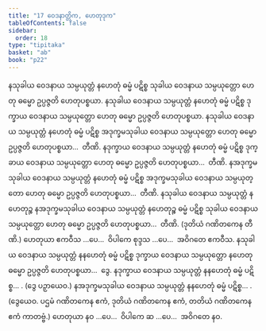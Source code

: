 ```yaml
---
title: "17 ဝေဒနာတ္တိက, ဟေတုဒုက"
tableOfContents: false
sidebar:
  order: 18
type: "tipitaka"
basket: "ab"
book: "p22"
---
```



<DynamicBreadcrumb />

<Division number="37" book="p22" e="ch" v="40" p="385">

<Paragraph number="83" book="p22">
နသုခါယ ဝေဒနာယ သမ္ပယုတ္တံ နဟေတုံ ဓမ္မံ ပဋိစ္စ သုခါယ ဝေဒနာယ သမ္ပယုတ္တော ဟေတု ဓမ္မော ဥပ္ပဇ္ဇတိ ဟေတုပစ္စယာ. နသုခါယ ဝေဒနာယ သမ္ပယုတ္တံ နဟေတုံ ဓမ္မံ ပဋိစ္စ ဒုက္ခာယ ဝေဒနာယ သမ္ပယုတ္တော ဟေတု ဓမ္မော ဥပ္ပဇ္ဇတိ ဟေတုပစ္စယာ. နသုခါယ ဝေဒနာယ သမ္ပယုတ္တံ နဟေတုံ ဓမ္မံ ပဋိစ္စ အဒုက္ခမသုခါယ ဝေဒနာယ သမ္ပယုတ္တော ဟေတု ဓမ္မော ဥပ္ပဇ္ဇတိ ဟေတုပစ္စယာ…  တီဏိ.
</Paragraph>

<Paragraph number="84" book="p22">
နဒုက္ခာယ ဝေဒနာယ သမ္ပယုတ္တံ နဟေတုံ ဓမ္မံ ပဋိစ္စ ဒုက္ခာယ ဝေဒနာယ သမ္ပယုတ္တော ဟေတု ဓမ္မော ဥပ္ပဇ္ဇတိ ဟေတုပစ္စယာ…  တီဏိ.
</Paragraph>

<Paragraph number="85" book="p22">
နအဒုက္ခမသုခါယ ဝေဒနာယ သမ္ပယုတ္တံ နဟေတုံ ဓမ္မံ ပဋိစ္စ အဒုက္ခမသုခါယ ဝေဒနာယ သမ္ပယုတ္တော ဟေတု ဓမ္မော ဥပ္ပဇ္ဇတိ ဟေတုပစ္စယာ…  တီဏိ.
</Paragraph>

<Paragraph number="86" book="p22">
နသုခါယ ဝေဒနာယ သမ္ပယုတ္တံ နဟေတုဉ္စ နအဒုက္ခမသုခါယ ဝေဒနာယ သမ္ပယုတ္တံ နဟေတုဉ္စ ဓမ္မံ ပဋိစ္စ သုခါယ ဝေဒနာယ သမ္ပယုတ္တော ဟေတု ဓမ္မော ဥပ္ပဇ္ဇတိ ဟေတုပစ္စယာ…  တီဏိ. (ဒုတိယံ ဂဏိတကေန တီဏိ.) ဟေတုယာ ဧကဝီသ …ပေ…  ဝိပါကေ စုဒ္ဒသ …ပေ…  အဝိဂတေ ဧကဝီသ.
</Paragraph>

<Paragraph number="87" book="p22">
နသုခါယ ဝေဒနာယ သမ္ပယုတ္တံ နနဟေတုံ ဓမ္မံ ပဋိစ္စ ဒုက္ခာယ ဝေဒနာယ သမ္ပယုတ္တော နဟေတု ဓမ္မော ဥပ္ပဇ္ဇတိ ဟေတုပစ္စယာ…  ဒွေ.
</Paragraph>

<Paragraph number="88" book="p22">
နဒုက္ခာယ ဝေဒနာယ သမ္ပယုတ္တံ နနဟေတုံ ဓမ္မံ ပဋိစ္စ… . (ဒွေ ပဉှာယေဝ.)
</Paragraph>

<Paragraph number="89" book="p22">
နအဒုက္ခမသုခါယ ဝေဒနာယ သမ္ပယုတ္တံ နနဟေတုံ ဓမ္မံ ပဋိစ္စ… . (ဒွေယေဝ. ပဌမံ ဂဏိတကေန ဧကံ, ဒုတိယံ ဂဏိတကေန ဧကံ, တတိယံ ဂဏိတကေန ဧကံ ကာတဗ္ဗံ.) ဟေတုယာ နဝ …ပေ…  ဝိပါကေ ဆ …ပေ…  အဝိဂတေ နဝ.
</Paragraph>
</Division>